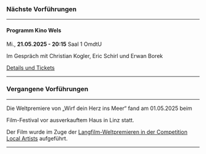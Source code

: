 ### Nächste Vorführungen

***

#### Programm Kino Wels

Mi., **21.05.2025 - 20:15** Saal 1 OmdtU

Im Gespräch mit Christian Kogler, Eric Schirl und Erwan Borek

[Details und Tickets](https://programmkinowels.at/specials/wirf-dein-herz-ins-meer)

***

### Vergangene Vorführungen

***

Die Weltpremiere von „Wirf dein Herz ins Meer“ fand am 01.05.2025 beim

<CrossingEuropeLink />

Film-Festival vor ausverkauftem Haus in Linz statt.

Der Film wurde im Zuge der
[Langfilm-Weltpremieren in der Competition Local Artists](https://www.crossingeurope.at/news/langfilm-weltpremieren_in_der_competition_local_artists) aufgeführt.

<CrossingEuropeImage />

***
